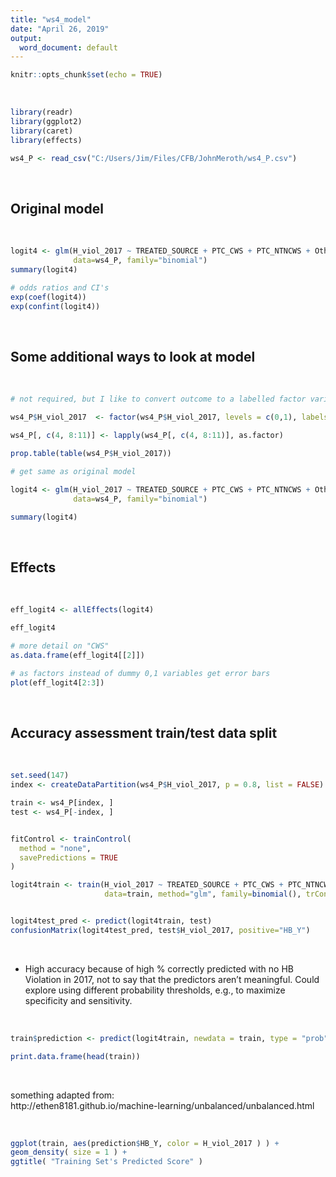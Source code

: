 ```yaml
---
title: "ws4_model"
date: "April 26, 2019"
output:
  word_document: default
---
```


```r
knitr::opts_chunk$set(echo = TRUE)
```

<br>

```r

library(readr)
library(ggplot2)
library(caret)
library(effects)

```


```r

ws4_P <- read_csv("C:/Users/Jim/Files/CFB/JohnMeroth/ws4_P.csv")

```

<br>

## Original model

<br>

```r

logit4 <- glm(H_viol_2017 ~ TREATED_SOURCE + PTC_CWS + PTC_NTNCWS + Other + MR, 
              data=ws4_P, family="binomial")
summary(logit4)

# odds ratios and CI's
exp(coef(logit4))
exp(confint(logit4))

```

<br>

## Some additional ways to look at model

<br>

```r

# not required, but I like to convert outcome to a labelled factor variable for clarity in caret functions, and also the predictors for the effects summaries and plots

ws4_P$H_viol_2017  <- factor(ws4_P$H_viol_2017, levels = c(0,1), labels = c("HB_N", "HB_Y"))

ws4_P[, c(4, 8:11)] <- lapply(ws4_P[, c(4, 8:11)], as.factor)

prop.table(table(ws4_P$H_viol_2017))

# get same as original model

logit4 <- glm(H_viol_2017 ~ TREATED_SOURCE + PTC_CWS + PTC_NTNCWS + Other + MR, 
              data=ws4_P, family="binomial")

summary(logit4)


```

<br>

## Effects

<br>

```r
eff_logit4 <- allEffects(logit4)

eff_logit4

# more detail on "CWS"
as.data.frame(eff_logit4[[2]])

```

```r
# as factors instead of dummy 0,1 variables get error bars
plot(eff_logit4[2:3])
```

<br>

## Accuracy assessment train/test data split

<br>

```r
set.seed(147)
index <- createDataPartition(ws4_P$H_viol_2017, p = 0.8, list = FALSE)

train <- ws4_P[index, ]
test <- ws4_P[-index, ]


fitControl <- trainControl(
  method = "none", 
  savePredictions = TRUE
)

logit4train <- train(H_viol_2017 ~ TREATED_SOURCE + PTC_CWS + PTC_NTNCWS + Other + MR,
                     data=train, method="glm", family=binomial(), trControl=fitControl)


logit4test_pred <- predict(logit4train, test)
confusionMatrix(logit4test_pred, test$H_viol_2017, positive="HB_Y")


```

<br>

+ High accuracy because of high % correctly predicted with no HB Violation in 2017, not to say that the predictors aren't meaningful. Could explore using different probability thresholds, e.g., to maximize specificity and sensitivity.

<br>

```r
train$prediction <- predict(logit4train, newdata = train, type = "prob")

print.data.frame(head(train))

```

<br>

something adapted from:   
http://ethen8181.github.io/machine-learning/unbalanced/unbalanced.html

<br>

```r
ggplot(train, aes(prediction$HB_Y, color = H_viol_2017 ) ) + 
geom_density( size = 1 ) +
ggtitle( "Training Set's Predicted Score" )
```





